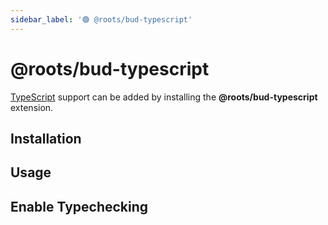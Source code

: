 ```yaml
---
sidebar_label: '🟢 @roots/bud-typescript'
---
```




# @roots/bud-typescript

[TypeScript](https://typescript.org) support can be added by installing the **@roots/bud-typescript** extension.

## Installation

<Install packages="@roots/bud-typescript" />

## Usage

<Usage />

## Enable Typechecking

<Typechecking />
